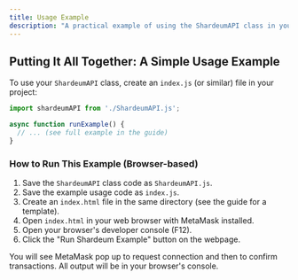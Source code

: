 ```yaml
---
title: Usage Example
description: "A practical example of using the ShardeumAPI class in your project."
---
```


## Putting It All Together: A Simple Usage Example

To use your `ShardeumAPI` class, create an `index.js` (or similar) file in your project:

```javascript
import shardeumAPI from './ShardeumAPI.js';

async function runExample() {
  // ... (see full example in the guide)
}
```

### How to Run This Example (Browser-based)

1. Save the `ShardeumAPI` class code as `ShardeumAPI.js`.
2. Save the example usage code as `index.js`.
3. Create an `index.html` file in the same directory (see the guide for a template).
4. Open `index.html` in your web browser with MetaMask installed.
5. Open your browser's developer console (F12).
6. Click the "Run Shardeum Example" button on the webpage.

You will see MetaMask pop up to request connection and then to confirm transactions. All output will be in your browser's console. 